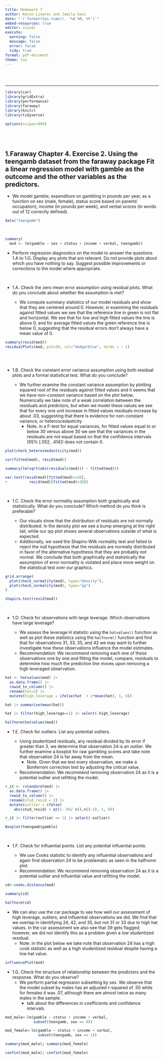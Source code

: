 ```yaml
---
title: Homework 7
author: Kevin Linares and Jamila Sani
date: "`r format(Sys.time(), '%d %B, %Y')`"
embed-resources: true
editor: visual
execute:
  warning: false
  message: false
  error: false
  tidy: true
format: pdf-document
theme: lux
---
```


<br> <br>

------------------------------------------------------------------------

```r
library(car)
library(gridExtra)
library(performance)
library(faraway)
library(knitr)
library(tidyverse)

options(scipen=999)
```

<br> <br>

## 1.Faraway Chapter 4. Exercise 2. Using the teengamb dataset from the faraway package Fit a linear regression model with gamble as the outcome and the other variables as the predictors.

-   We model gamble, expenditure on gambling in pounds per year, as a function on sex (male, female), status score based on parents' occupation), income (in pounds per week), and verbal scores (in words out of 12 correctly defined).

```r
data("teengamb")
```

<br>

```r
summary(
  mod <- lm(gamble ~ sex + status + income + verbal, teengamb))
```

-   Perform regression diagnostics on the model to answer the questions 1.A to 1.G. Display any plots that are relevant. Do not provide plots about which you have nothing to say. Suggest possible improvements or corrections to the model where appropriate.

<br>

-   1.A. Check the zero mean error assumption using residual plots. What do you conclude about whether the assumption is met?

    -   We compute summary statistics of our model residuals and show that they are centered around 0. However, in examining the residuals against fitted values we see that the reference line in green is not flat and horizontal. We see that for low and high fitted values the line is above 0, and for average fitted values the green reference line is below 0, suggesting that the residual errors don't always have a mean value of 0.

```r
summary(resid(mod))
residualPlots(mod, pch=20, col="dodgerblue", terms = ~ 1)
  
```

<br>

-   1.B. Check the constant error variance assumption using both residual plots and a formal statistical test. What do you conclude?

    -   We further examine the constant variance assumption by plotting squared root of the residuals against fitted values and it seems that we have non-constant variance based on the plot below. Numerically we take note of a weak correlation between the residuals and predictors, but when we model these values we see that for every one unit increase in fitted values residuals increase by about .03, suggesting that there is evidence for non-constant variance, or heteroscedasticity
        -   Note. in a F-test for equal variances, for fitted values equal to or below 30 versus above 30 we see that the variances in the residuals are not equal based on that the confidence intervals (95% \[.052, .414\]) does not contain 0.

```r
plot(check_heteroskedasticity(mod))
```

```r
cor(fitted(mod), resid(mod))

summary(lm(sqrt(abs(residuals(mod))) ~ fitted(mod)))

var.test(resid(mod)[fitted(mod)<=30],
+          resid(mod)[fitted(mod)>30])
```

<br>

-   1.C. Check the error normality assumption both graphically and statistically. What do you conclude? Which method do you think is preferable?

    -   Our visuals show that the distribution of residuals are not normally distributed. In the density plot we see a bump emerging at the right tail, while our qq-plot shows several observations outside of what is expected.
    -   Additionally, we used the Shapiro-Wilk normality test and failed to reject the null hypothesis that the residuals are normally distributed in favor of the alternative hypothesis that they are probably not normal. We conclude that both graphically and statistically the assumption of error normality is violated and place more weight on the statistical test over our graphics.

```r
grid.arrange(
  plot(check_normality(mod), type="density"), 
  plot(check_normality(mod), type="qq")
)

shapiro.test(resid(mod))
```

<br>

-   1.D. Check for observations with large leverage. Which observations have large leverage?

    -   We assess the leverage H statistic using the `hatvalues()` function as well as plot these statistics using the `halfnorm()` function and find that for observations 31, 33, 35, and 42 we may want to further investigate how these observations influence the model estimates.
    -   Recommendation: We recommend removing each one of these observations one by one and fitting the model, compare, residuals to determine how much the prediction line moves upon removing a high leveraged observation.

```r
hat <- hatvalues(mod) |> 
  as.data.frame() |> 
  rowid_to_column() |> 
  rename(hat=2) |> 
  mutate(high_leverage = ifelse(hat  > 2*mean(hat), 1, 0)) 

hat |> summarise(mean(hat))

hat |> filter(high_leverage==1) |> select(-high_leverage)

```

```r
halfnorm(hatvalues(mod))
```

-   1.E. Check for outliers. List any potential outliers.

    -   Using studentized residuals, any residual divided by its error if greater than 3, we determine that observation 24 is an outlier. We further examine a boxplot for raw gambling scores and take note that observation 24 is far away from the mean.
        -   Note. Given that we test every observation, we make a Bonferroni correction test by adjusting the critical value.
    -   Recommendation: We recommend removing observation 24 as it is a potential outlier and refitting the model.

```r

r_it <- rstandard(mod) |> 
  as.data.frame() |> 
  rowid_to_column() |> 
  rename(stud_resid = 2) |> 
  mutate(outlier = ifelse(
    abs(stud_resid) > qt(1-.05/ n(),n()-2), 1, 0))

r_it |> filter(outlier == 1) |> select(-outlier)

Boxplot(teengamb$gamble)
```

<br>

-   1.F. Check for influential points. List any potential influential points.

    -   We use Cooks statistic to identify any influential observations and again find observation 24 to be problematic as seen in the halfnorm plot.
    -   Recommendation: We recommend removing observation 24 as it is a potential outlier and influential value and refitting the model.

```r
cd<-cooks.distance(mod)

summary(cd)

halfnorm(cd)
```

-   We can also use the car package to see how well our assessment of high leverage, outliers, and influential observations we did. We find that we overlap in identifying 24, 42, and 35, but not 31 or 33 due to high hat values. In the car assessment we also see that 39 gets flagged; however, we did not identify this as a problem given a low studentized residual.
    -   Note. in the plot below we take note that observation 24 has a high cook statistic as well as a high studentized residual despite having a low hat value.

```r
influencePlot(mod)
```

-   1.G. Check the structure of relationship between the predictors and the response. What do you observe?
    -   We perform partial regression subsetting by sex. We observe that the model subset by males has an adjusted r-squared of .50 while for females it was .07, although there are almost twice as many males in the sample.
        -   talk about the differences in coefficients and confidence intervals.

```r
mod_male<-lm(gamble ~ status + income + verbal,
             subset(teengamb, sex == 0))

mod_female<-lm(gamble ~ status + income + verbal,
               subset(teengamb, sex == 1))

summary(mod_male); summary(mod_female)

confint(mod_male); confint(mod_female) 

```

